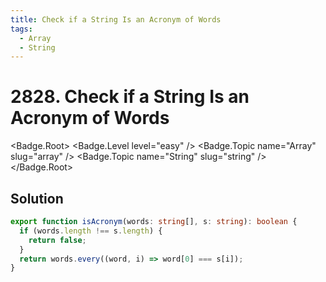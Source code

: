 ```yaml
---
title: Check if a String Is an Acronym of Words
tags:
  - Array
  - String
---
```


# 2828. Check if a String Is an Acronym of Words

<Badge.Root>
  <Badge.Level level="easy" />
  <Badge.Topic name="Array" slug="array" />
  <Badge.Topic name="String" slug="string" />
</Badge.Root>

## Solution

```typescript filename="solution.ts" copy
export function isAcronym(words: string[], s: string): boolean {
  if (words.length !== s.length) {
    return false;
  }
  return words.every((word, i) => word[0] === s[i]);
}
```

<ProblemLink
  codingSite="leetcode"
  href="https://leetcode.com/problems/check-if-a-string-is-an-acronym-of-words"
  title="Check if a String Is an Acronym of Words"
/>

